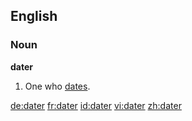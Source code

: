 ==English==

===Noun===
'''dater'''

#One who [[date]]s.

[[de:dater]]
[[fr:dater]]
[[id:dater]]
[[vi:dater]]
[[zh:dater]]